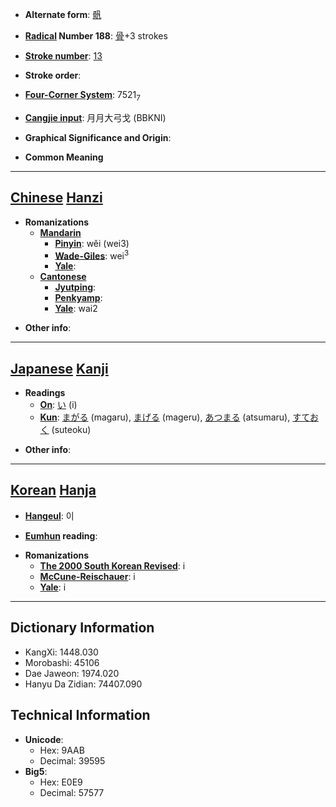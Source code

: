* '''Alternate form''': [[骪]]

* '''[[Wiktionary:Chinese radical index| Radical]] Number 188''': [[Wiktionary:Chinese radical index 骨|骨]]+3 strokes

* '''[[Wiktionary:Chinese total strokes index|Stroke number]]''': [[Wiktionary:Chinese total strokes index 13|13]]

* '''Stroke order''': 

* '''[[Wiktionary:Chinese four corner index|Four-Corner System]]''': 7521<sub>7</sub>

* '''[[Wiktionary:Chinese Cangjie index|Cangjie input]]''': 月月大弓戈 (BBKNI)

* '''Graphical Significance and Origin''': 

* '''Common Meaning'''

----

== [[Chinese]] [[Hanzi]] ==

* '''Romanizations'''
** '''[[Mandarin]]'''
*** '''[[Pinyin]]''': wěi (wei3)
*** '''[[Wade-Giles]]''': wei<sup>3</sup>
*** '''[[Yale]]''': 
** '''[[Cantonese]]'''
*** '''[[Jyutping]]''':
*** '''[[Penkyamp]]''': 
*** '''[[Yale]]''': wai2

* '''Other info''': 

----

== [[Japanese]] [[Kanji]] ==

* '''Readings'''
** '''[[On]]''': [[い]] (i)
** '''[[Kun]]''': [[まがる]] (magaru), [[まげる]] (mageru), [[あつまる]] (atsumaru), [[すておく]] (suteoku)

* '''Other info''':  

----

== [[Korean]] [[Hanja]] ==

* '''[[Hangeul]]''': 이

* '''[[Eumhun]] reading''': 

* '''Romanizations'''
** '''[[The 2000 South Korean Revised Romanization|The 2000 South Korean Revised]]''': i
** '''[[McCune-Reischauer]]''': i
** '''[[Yale]]''': i

----

== Dictionary Information ==

* KangXi: 1448.030
* Morobashi: 45106
* Dae Jaweon: 1974.020
* Hanyu Da Zidian: 74407.090

== Technical Information ==

* '''Unicode''':
** Hex: 9AAB
** Decimal: 39595
* '''Big5''':
** Hex: E0E9
** Decimal: 57577
